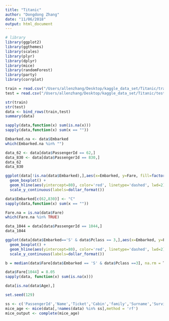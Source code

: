 ```yaml
---
title: "Titanic"
author: "Dongdong Zhang"
date: "11/06/2018"
output: html_document
---
```


```r
# library
library(ggplot2)
library(ggthemes)
library(scales)
library(plyr)
library(dplyr)
library(mice)
library(randomForest)
library(party)
library(corrplot)

```


```r
train = read.csv("/Users/allenzhang/Desktop/kaggle_data_set/Titanic/train.csv")
test = read.csv("/Users/allenzhang/Desktop/kaggle_data_set/Titanic/test.csv")
```

```r
str(train)
str(test)
data <- bind_rows(train,test)
summary(data)
```

```r
sapply(data,function(x) sum(is.na(x)))
sapply(data,function(x) sum(x == ""))
```


```r
Embarked.na <- data$Embarked
which(Embarked.na %in% "")
```

```r
data_62 <- data[data$PassengerId == 62,]
data_830 <- data[data$PassengerId == 830,]
data_62
data_830
```

```r
ggplot(data[!is.na(data$Embarked),],aes(x=Embarked, y=Fare, fill=factor(Pclass))) +
  geom_boxplot() + 
  geom_hline(aes(yintercept=80), color='red', linetype='dashed', lwd=2) +
  scale_y_continuous(labels=dollar_format())

```


```r
data$Embarked[c(62,830)] <- "C"
sapply(data,function(x) sum(x == ""))
```


```r
Fare.na = is.na(data$Fare)
which(Fare.na %in% TRUE)
```


```r
data_1044 = data[data$PassengerId == 1044,]
data_1044
```


```r
ggplot(data[data$Embarked=='S' & data$Pclass == 3,],aes(x=Embarked, y=Fare, fill=factor(Pclass))) +
  geom_boxplot() + 
  geom_hline(aes(yintercept=80), color='red', linetype='dashed', lwd=2) +
  scale_y_continuous(labels=dollar_format())
```

```r
b = median(data$Fare[data$Embarked == 'S' & data$Pclass ==3], na.rm = T)

```


```r
data$Fare[1044] = 8.05
sapply(data, function(x) sum(is.na(x)))
```

```r
data[is.na(data$Age),]
```


```r
set.seed(129)

ss <- c('PassengerId','Name','Ticket','Cabin','family','Surname','Survived')
mice_age <- mice(data[,!names(data) %in% ss],method = 'rf')
mice_output <- complete(mice_age)

```


